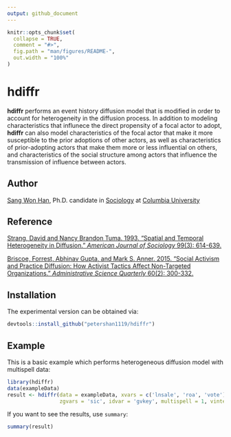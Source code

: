 ```yaml
---
output: github_document
---
```


<!-- README.md is generated from README.Rmd. Please edit that file -->

```r
knitr::opts_chunk$set(
  collapse = TRUE,
  comment = "#>",
  fig.path = "man/figures/README-",
  out.width = "100%"
)
```

# hdiffr

<!-- badges: start -->
<!-- badges: end -->

**hdiffr** performs an event history diffusion model that is modified in order to account for heterogeneity in the diffusion process. In addition to modeling characteristics that influnece the direct propensity of a focal actor to adopt, **hdiffr** can also model characteristics of the focal actor that make it more susceptible to the prior adoptions of other actors, as well as characteristics of prior-adopting actors that make them more or less influential on others, and characteristics of the social structure among actors that influence the transmission of influence between actors.

## Author

[Sang Won Han](https://sociology.columbia.edu/content/sang-won-han), Ph.D. candidate in [Sociology](https://sociology.columbia.edu/) at [Columbia University](https://www.columbia.edu)

## Reference

[Strang, David and Nancy Brandon Tuma. 1993. "Spatial and Temporal Heterogeneity in Diffusion." *American Journal of Sociology* 99(3): 614-639.](https://www.journals.uchicago.edu/doi/abs/10.1086/230318)

[Briscoe, Forrest, Abhinav Gupta, and Mark S. Anner. 2015. "Social Activism and Practice Diffusion: How Activist Tactics Affect Non-Targeted Organizations." *Administrative Science Quarterly* 60(2): 300-332.](https://journals.sagepub.com/doi/full/10.1177/0001839215579235?casa_token=C3NsMc_O3ZkAAAAA%3Ajs_seJ2S5xJIgFgkvDT56LZaqgSK-qgb8BFDQR6N9hmB95RlecbTMk-Xkb5Zkn0QB6fRD7xOWJBKK_w)

## Installation

The experimental version can be obtained via:

``` r
devtools::install_github("petershan1119/hdiffr")
```

## Example

This is a basic example which performs heterogeneous diffusion model with multispell data:

```r
library(hdiffr)
data(exampleData)
result <- hdiffr(data = exampleData, xvars = c('lnsale', 'roa', 'vote'), vvars = 'activistgrp', wvars = 'lnsale', 
                 zgvars = 'sic', idvar = 'gvkey', multispell = 1, vintercept = 1, hrno = 1)
```

If you want to see the results, use `summary`:

```r
summary(result)
```
